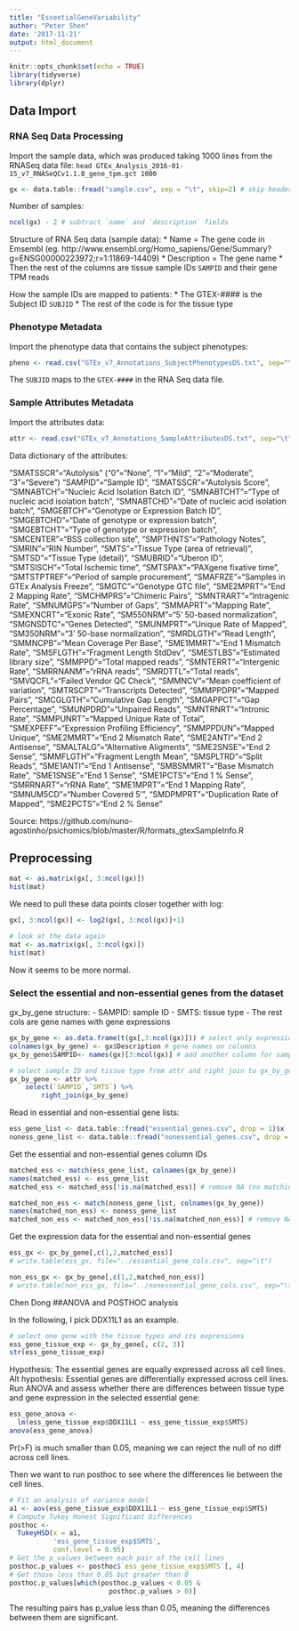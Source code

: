 ```yaml
---
title: "EssentialGeneVariability"
author: "Peter Shen"
date: '2017-11-21'
output: html_document
---
```


```r
knitr::opts_chunk$set(echo = TRUE)
library(tidyverse)
library(dplyr)

```

## Data Import

### RNA Seq Data Processing
Import the sample data, which was produced taking 1000 lines from the RNASeq data file:
`head GTEx_Analysis_2016-01-15_v7_RNASeQCv1.1.8_gene_tpm.gct 1000`
```r
gx <- data.table::fread("sample.csv", sep = "\t", skip=2) # skip headers
```

Number of samples:
```r
ncol(gx) - 2 # subtract `name` and `description` fields
```

Structure of RNA Seq data (sample data):
* Name = The gene code in Emsembl (eg. http://www.ensembl.org/Homo_sapiens/Gene/Summary?g=ENSG00000223972;r=1:11869-14409)
* Description = The gene name
* Then the rest of the columns are tissue sample IDs `SAMPID` and their gene TPM reads

How the sample IDs are mapped to patients:
* The GTEX-#### is the Subject ID `SUBJID`
* The rest of the code is for the tissue type

### Phenotype Metadata
Import the phenotype data that contains the subject phenotypes:
```r
pheno <- read.csv("GTEx_v7_Annotations_SubjectPhenotypesDS.txt", sep="\t")
```
The `SUBJID` maps to the `GTEX-####` in the RNA Seq data file.

### Sample Attributes Metadata
Import the attributes data:
```r
attr <- read.csv("GTEx_v7_Annotations_SampleAttributesDS.txt", sep="\t")
```

Data dictionary of the attributes:

"SMATSSCR"="Autolysis" ("0"="None", "1"="Mild", "2"="Moderate", "3"="Severe")
"SAMPID"="Sample ID", "SMATSSCR"="Autolysis Score",
"SMNABTCH"="Nucleic Acid Isolation Batch ID",
"SMNABTCHT"="Type of nucleic acid isolation batch",
"SMNABTCHD"="Date of nucleic acid isolation batch",
"SMGEBTCH"="Genotype or Expression Batch ID",
"SMGEBTCHD"="Date of genotype or expression batch",
"SMGEBTCHT"="Type of genotype or expression batch",
"SMCENTER"="BSS collection site",
"SMPTHNTS"="Pathology Notes", "SMRIN"="RIN Number",
"SMTS"="Tissue Type (area of retrieval)",
"SMTSD"="Tissue Type (detail)", "SMUBRID"="Uberon ID",
"SMTSISCH"="Total Ischemic time",
"SMTSPAX"="PAXgene fixative time",
"SMTSTPTREF"="Period of sample procurement",
"SMAFRZE"="Samples in GTEx Analysis Freeze",
"SMGTC"="Genotype GTC file",
"SME2MPRT"="End 2 Mapping Rate",
"SMCHMPRS"="Chimeric Pairs",
"SMNTRART"="Intragenic Rate",
"SMNUMGPS"="Number of Gaps", "SMMAPRT"="Mapping Rate",
"SMEXNCRT"="Exonic Rate",
"SM550NRM"="5' 50-based normalization",
"SMGNSDTC"="Genes Detected",
"SMUNMPRT"="Unique Rate of Mapped",
"SM350NRM"="3' 50-base normalization",
"SMRDLGTH"="Read Length",
"SMMNCPB"="Mean Coverage Per Base",
"SME1MMRT"="End 1 Mismatch Rate",
"SMSFLGTH"="Fragment Length StdDev",
"SMESTLBS"="Estimated library size",
"SMMPPD"="Total mapped reads",
"SMNTERRT"="Intergenic Rate",
"SMRRNANM"="rRNA reads", "SMRDTTL"="Total reads",
"SMVQCFL"="Failed Vendor QC Check",
"SMMNCV"="Mean coefficient of variation",
"SMTRSCPT"="Transcripts Detected",
"SMMPPDPR"="Mapped Pairs",
"SMCGLGTH"="Cumulative Gap Length",
"SMGAPPCT"="Gap Percentage",
"SMUNPDRD"="Unpaired Reads", "SMNTRNRT"="Intronic Rate",
"SMMPUNRT"="Mapped Unique Rate of Total",
"SMEXPEFF"="Expression Profiling Efficiency",
"SMMPPDUN"="Mapped Unique",
"SME2MMRT"="End 2 Mismatch Rate",
"SME2ANTI"="End 2 Antisense",
"SMALTALG"="Alternative Aligments",
"SME2SNSE"="End 2 Sense",
"SMMFLGTH"="Fragment Length Mean",
"SMSPLTRD"="Split Reads", "SME1ANTI"="End 1 Antisense",
"SMBSMMRT"="Base Mismatch Rate",
"SME1SNSE"="End 1 Sense",
"SME1PCTS"="End 1 % Sense", "SMRRNART"="rRNA Rate",
"SME1MPRT"="End 1 Mapping Rate",
"SMNUM5CD"="Number Covered 5'",
"SMDPMPRT"="Duplication Rate of Mapped",
"SME2PCTS"="End 2 % Sense"

Source: https://github.com/nuno-agostinho/psichomics/blob/master/R/formats_gtexSampleInfo.R

## Preprocessing
```r
mat <- as.matrix(gx[, 3:ncol(gx)])
hist(mat)
```

We need to pull these data points closer together with log:
```r
gx[, 3:ncol(gx)] <- log2(gx[, 3:ncol(gx)]+1)

# look at the data again
mat <- as.matrix(gx[, 3:ncol(gx)])
hist(mat)
```
Now it seems to be more normal.

### Select the essential and non-essential genes from the dataset
gx_by_gene structure:
- SAMPID: sample ID
- SMTS: tissue type
- The rest cols are gene names with gene expressions
```r
gx_by_gene <- as.data.frame(t(gx[,3:ncol(gx)])) # select only expression data and transpose
colnames(gx_by_gene) <- gx$Description # gene names on columns
gx_by_gene$SAMPID<- names(gx)[3:ncol(gx)] # add another column for sample ID

# select sample ID and tissue type from attr and right join to gx_by_gene by sample ID
gx_by_gene <- attr %>%
    select(`SAMPID`,`SMTS`) %>%
        right_join(gx_by_gene)
```

Read in essential and non-essential gene lists:
```r
ess_gene_list <- data.table::fread("essential_genes.csv", drop = 1)$x
noness_gene_list <- data.table::fread("nonessential_genes.csv", drop = 1)$x
```

Get the essential and non-essential genes column IDs
```r
matched_ess <- match(ess_gene_list, colnames(gx_by_gene))
names(matched_ess) <- ess_gene_list
matched_ess <- matched_ess[!is.na(matched_ess)] # remove NA (no matching genes)

matched_non_ess <- match(noness_gene_list, colnames(gx_by_gene))
names(matched_non_ess) <- noness_gene_list
matched_non_ess <- matched_non_ess[!is.na(matched_non_ess)] # remove NA (no matching genes)
```

Get the expression data for the essential and non-essential genes
```r
ess_gx <- gx_by_gene[,c(1,2,matched_ess)]
# write.table(ess_gx, file="../essential_gene_cols.csv", sep="\t")

non_ess_gx <- gx_by_gene[,c(1,2,matched_non_ess)]
# write.table(non_ess_gx, file="../nonessential_gene_cols.csv", sep="\t")
```


Chen Dong
##ANOVA and POSTHOC analysis

In the following, I pick DDX11L1 as an example.
```r
# select one gene with the tissue types and its expressions
ess_gene_tissue_exp <- gx_by_gene[, c(2, 3)]
str(ess_gene_tissue_exp)
```

Hypothesis: The essential genes are equally expressed across all cell lines.
Alt hypothesis: Essential genes are differentially expressed across cell lines.
Run ANOVA and assess whether there are differences between tissue type and gene expression in the selected essential gene:
```r
ess_gene_anova <-
  lm(ess_gene_tissue_exp$DDX11L1 ~ ess_gene_tissue_exp$SMTS)
anova(ess_gene_anova)
```
Pr(>F) is much smaller than 0.05, meaning we can reject the null of no diff across cell lines.

Then we want to run posthoc to see where the differences lie between the cell lines.
```r
# Fit an analysis of variance model
a1 <- aov(ess_gene_tissue_exp$DDX11L1 ~ ess_gene_tissue_exp$SMTS)
# Compute Tukey Honest Significant Differences
posthoc <-
  TukeyHSD(x = a1,
           'ess_gene_tissue_exp$SMTS',
           conf.level = 0.95)
# Get the p_values between each pair of the cell lines
posthoc.p_values <- posthoc$`ess_gene_tissue_exp$SMTS`[, 4]
# Get those less than 0.05 but greater than 0
posthoc.p_values[which(posthoc.p_values < 0.05 &
                         posthoc.p_values > 0)]
```
The resulting pairs has p_value less than 0.05, meaning the differences between them are significant. 
